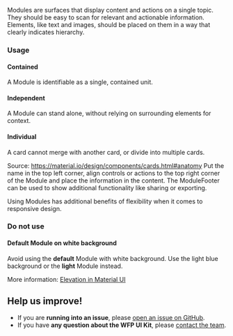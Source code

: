 Modules are surfaces that display content and actions on a single topic. They should be easy to scan for relevant and actionable information. Elements, like text and images, should be placed on them in a way that clearly indicates hierarchy.

### Usage

#### Contained

A Module is identifiable as a single, contained unit.

#### Independent

A Module can stand alone, without relying on surrounding elements for context.

#### Individual

A card cannot merge with another card, or divide into multiple cards.

Source: https://material.io/design/components/cards.html#anatomy
Put the name in the top left corner, align controls or actions to the top right corner of the Module and place the information in the content. The ModuleFooter can be used to show additional functionality like sharing or exporting.

Using Modules has additional benefits of flexibility when it comes to responsive design.

### Do not use

#### Default Module on white background

Avoid using the **default** Module with white background. Use the light blue background or the **light** Module instead.

More information: [Elevation in Material UI](https://material.io/design/environment/elevation.html)

## Help us improve!

- If you are **running into an issue**, please [open an issue on GitHub](https://github.com/wfp/ui/issues).
- If you have **any question about the WFP UI Kit**, please [contact the team](mailto:global.uikit@wfp.org).
